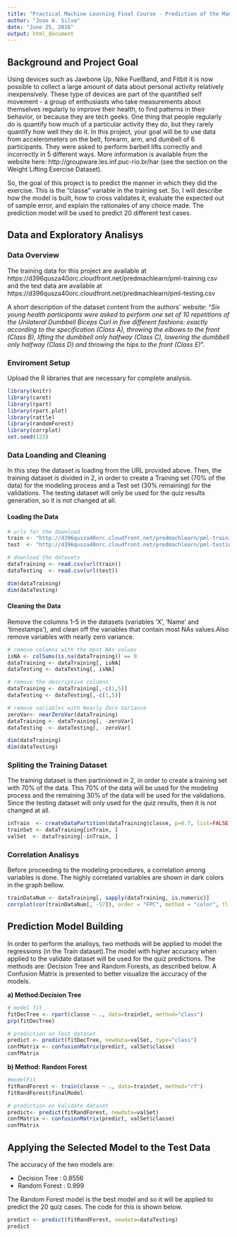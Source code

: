 ```yaml
---
title: "Practical Machine Learning Final Course - Prediction of the Manner of Doing Exercise of Training Participants"
author: "Joao A. Silva"
date: "June 25, 2016"
output: html_document
---
```


## **Background and Project Goal**
Using devices such as Jawbone Up, Nike FuelBand, and Fitbit it is now possible to collect a large amount of data about personal activity relatively inexpensively. These type of devices are part of the quantified self movement - a group of enthusiasts who take measurements about themselves regularly to improve their health, to find patterns in their behavior, or because they are tech geeks. One thing that people regularly do is quantify how much of a particular activity they do, but they rarely quantify how well they do it. In this project, your goal will be to use data from accelerometers on the belt, forearm, arm, and dumbell of 6 participants. They were asked to perform barbell lifts correctly and incorrectly in 5 different ways. More information is available from the website here: http://groupware.les.inf.puc-rio.br/har (see the section on the Weight Lifting Exercise Dataset).

So, the goal of this project is to predict the manner in which they did the exercise. This is the “classe” variable in the training set. So, I will describe how the model is built, how to cross validates it, evaluate the expected out of sample error, and explain the rationales of any choice made. The prediction model will be used to predict 20 different test cases. 

## **Data and Exploratory Analisys**

### Data Overview 
The training data for this project are available at https://d396qusza40orc.cloudfront.net/predmachlearn/pml-training.csv and the test data are available at https://d396qusza40orc.cloudfront.net/predmachlearn/pml-testing.csv

A short description of the dataset content from the authors’ website: “_Six young health participants were asked to perform one set of 10 repetitions of the Unilateral Dumbbell Biceps Curl in five different fashions: exactly according to the specification (Class A), throwing the elbows to the front (Class B), lifting the dumbbell only halfway (Class C), lowering the dumbbell only halfway (Class D) and throwing the hips to the front (Class E)_".

### Enviroment Setup

Upload the R libraries that are necessary for complete analysis.


```r
library(knitr)
library(caret)
library(rpart)
library(rpart.plot)
library(rattle)
library(randomForest)
library(corrplot)
set.seed(123)
```
### Data Loanding and Cleaning

In this step the dataset is loading from the URL provided above. Then, the training dataset is divided in 2, in order to create a Training set (70% of the data) for the modeling process and a Test set (30% remaining) for the validations. The testing dataset will only be used for the quiz results generation, so  it is not changed at all.

#### Loading the Data


```r
# urls for the download
train <- "http://d396qusza40orc.cloudfront.net/predmachlearn/pml-training.csv"
test  <- "http://d396qusza40orc.cloudfront.net/predmachlearn/pml-testing.csv"

# download the datasets
dataTraining <- read.csv(url(train))
dataTesting  <- read.csv(url(test))

dim(dataTraining)
dim(dataTesting)

```

#### Cleaning the Data
Remove the columns 1-5 in the datasets (variables ‘X’, ‘Name’ and ‘timestamps’), and clean off the variables that contain most NAs values.Also remove variables with nearly zero variance.

```r
# remove columns with the most NAs values
isNA <- colSums(is.na(dataTraining)) == 0
dataTraining <- dataTraining[, isNA] 
dataTesting <- dataTesting[, isNA] 

# remove the descriptive columns
dataTraining <- dataTraining[,-c(1,5)]
dataTesting <- dataTesting[,-c(1,5)]

# remove variables with Nearly Zero Variance
zeroVar<- nearZeroVar(dataTraining)
dataTraining <- dataTraining[, -zeroVar]
dataTesting  <- dataTesting[, -zeroVar]

dim(dataTraining)
dim(dataTesting)
```

### Spliting the Training Dataset

The training dataset is then partinioned in 2, in order to create a training set with 70% of the data. This 70% of the data will be used for the modeling process and the remaining 30% of the data will be used for the validations. Since the testing dataset will only used for the quiz results, then it is not changed at all.

```r
inTrain  <- createDataPartition(dataTraining$classe, p=0.7, list=FALSE)
trainSet <- dataTraining[inTrain, ]
valSet  <- dataTraining[-inTrain, ]
```


### Correlation Analisys

Before proceeding to the modeling procedures, a correlation among variables is done. The highly correlated variables are shown in dark colors in the graph bellow. 

```r
trainDataNum <- dataTraining[, sapply(dataTraining, is.numeric)]
corrplot(cor(trainDataNum[, -57]), order = "FPC", method = "color", tl.cex = 0.5)

```


## **Prediction Model Building**
In order to perform the analisys, two methods will be applied to model the regressions (in the Train dataset).The model with higher accuracy when applied to the validate dataset will be used for the quiz predictions. The methods are: Decision Tree and Random Forests, as described below. A Confusion Matrix is presented to better visualize the accuracy of the models.


**a) Method:Decision Tree**

```r
# model fit
fitDecTree <- rpart(classe ~ ., data=trainSet, method="class")
prp(fitDecTree)

# prediction on Test dataset
predict <- predict(fitDecTree, newdata=valSet, type="class")
confMatrix <- confusionMatrix(predict, valSet$classe)
confMatrix
```


**b) Method: Random Forest**

```r
#modelFit
fitRandForest <- train(classe ~ ., data=trainSet, method="rf")
fitRandForest$finalModel

# prediction on Validate dataset
predict<- predict(fitRandForest, newdata=valSet)
confMatrix <- confusionMatrix(predict, valSet$classe)
confMatrix
```

## **Applying the Selected Model to the Test Data**

The accuracy of the two models are:

* Decision Tree : 0.8556   
* Random Forest : 0.999 

The Random Forest model is the best model and so it will be applied to predict the 20 quiz cases. The code for this is shown below.

```r
predict <- predict(fitRandForest, newdata=dataTesting)
predict

```




















